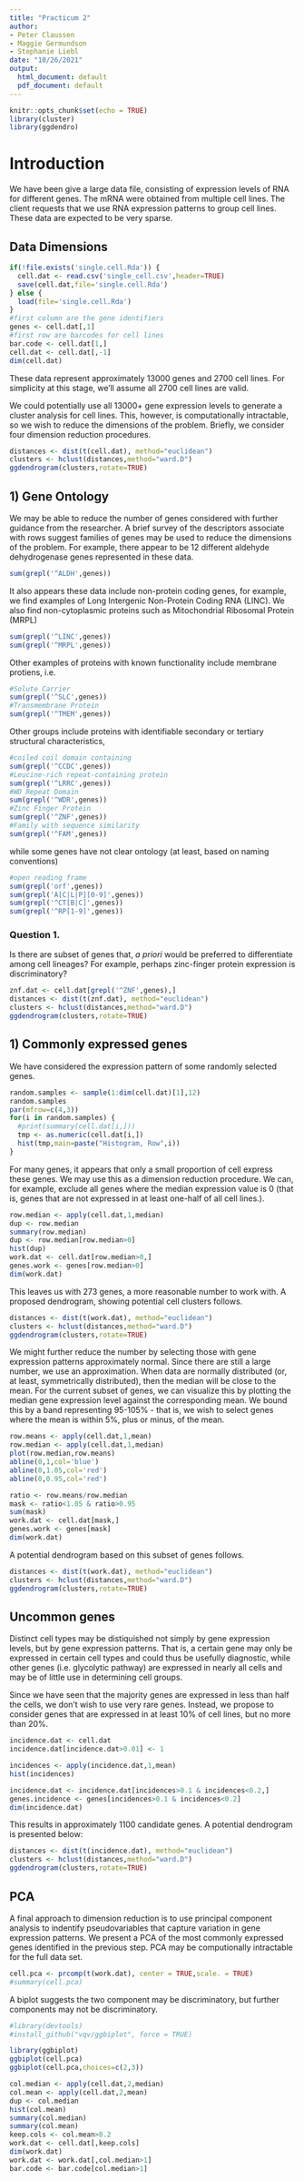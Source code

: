 ```yaml
---
title: "Practicum 2"
author:
- Peter Claussen
- Maggie Germundson
- Stephanie Liebl
date: "10/26/2021"
output:
  html_document: default
  pdf_document: default
---
```


```r
knitr::opts_chunk$set(echo = TRUE)
library(cluster)
library(ggdendro)
```

# Introduction

We have been give a large data file, consisting of expression levels of RNA for different genes. The mRNA were obtained from multiple cell lines. The client requests that we use RNA expression patterns to group cell lines. These data are expected to be very sparse.

## Data Dimensions

```r
if(!file.exists('single.cell.Rda')) {
  cell.dat <- read.csv('single_cell.csv',header=TRUE)
  save(cell.dat,file='single.cell.Rda')
} else {
  load(file='single.cell.Rda')
}
#first column are the gene identifiers
genes <- cell.dat[,1]
#first row are barcodes for cell lines
bar.code <- cell.dat[1,]
cell.dat <- cell.dat[,-1]
dim(cell.dat)
```

These data represent approximately 13000 genes and 2700 cell lines. For simplicity at this stage, we'll assume all 2700 cell lines are valid. 

We could potentially use all 13000+ gene expression levels to generate a cluster analysis for cell lines. This, however, is computationally intractable, so we wish to reduce the dimensions of the problem. Briefly, we consider four dimension reduction procedures.

```r
distances <- dist(t(cell.dat), method="euclidean")
clusters <- hclust(distances,method="ward.D")
ggdendrogram(clusters,rotate=TRUE)
```

## 1) Gene Ontology

We may be able to reduce the number of genes considered with further guidance from the researcher. A brief survey of the descriptors associate with rows suggest families of genes may be used to reduce the dimensions of the problem. For example, there appear to be 12 different aldehyde dehydrogenase genes represented in these data. 


```r
sum(grepl('^ALDH',genes))
```

It also appears these data include non-protein coding genes, for example, we find examples of Long Intergenic Non-Protein Coding RNA (LINC). We also find non-cytoplasmic proteins such as Mitochondrial Ribosomal Protein (MRPL)

```r
sum(grepl('^LINC',genes))
sum(grepl('^MRPL',genes))
```

Other examples of proteins with known functionality include membrane protiens, i.e.

```r
#Solute Carrier
sum(grepl('^SLC',genes))
#Transmembrane Protein
sum(grepl('^TMEM',genes))
```

Other groups include proteins with identifiable secondary or tertiary structural characteristics,
```r
#coiled coil domain containing
sum(grepl('^CCDC',genes))
#Leucine-rich repeat-containing protein
sum(grepl('^LRRC',genes))
#WD Repeat Domain
sum(grepl('^WDR',genes))
#Zinc Finger Protein
sum(grepl('^ZNF',genes))
#Family with sequence similarity
sum(grepl('^FAM',genes))
```

while some genes have not clear ontology (at least, based on naming conventions)

```r
#open reading frame
sum(grepl('orf',genes))
sum(grepl('A[C|L|P][0-9]',genes))
sum(grepl('^CT[B|C]',genes))
sum(grepl('^RP[1-9]',genes))
```

### Question 1.

Is there are subset of genes that, *a priori* would be preferred to differentiate among cell lineages? For example, perhaps zinc-finger protein expression is discriminatory?

```r
znf.dat <- cell.dat[grepl('^ZNF',genes),]
distances <- dist(t(znf.dat), method="euclidean")
clusters <- hclust(distances,method="ward.D")
ggdendrogram(clusters,rotate=TRUE)
```

## 1) Commonly expressed genes

We have considered the expression pattern of some randomly selected genes.

```r
random.samples <- sample(1:dim(cell.dat)[1],12)
random.samples
par(mfrow=c(4,3))
for(i in random.samples) {
  #print(summary(cell.dat[i,]))
  tmp <- as.numeric(cell.dat[i,])
  hist(tmp,main=paste("Histogram, Row",i))
}
```

For many genes, it appears that only a small proportion of cell express these genes. We may use this as a dimension reduction procedure. We can, for example, exclude all genes where the median expression value is 0 (that is, genes that are not expressed in at least one-half of all cell lines.). 

```r
row.median <- apply(cell.dat,1,median)
dup <- row.median
summary(row.median)
dup <- row.median[row.median>0]
hist(dup)
work.dat <- cell.dat[row.median>0,]
genes.work <- genes[row.median>0]
dim(work.dat)
```

This leaves us with 273 genes, a more reasonable number to work with. A proposed dendrogram, showing potential cell clusters follows.

```r
distances <- dist(t(work.dat), method="euclidean")
clusters <- hclust(distances,method="ward.D")
ggdendrogram(clusters,rotate=TRUE)
```

We might further reduce the number by selecting those with gene expression patterns approximately normal. Since there are still a large number, we use an approximation. When data are normally distributed (or, at least, symmetrically distributed), then the median will be close to the mean. For the current subset of genes, we can visualize this by plotting the median gene expression level against the corresponding mean. We bound this by a band representing 95-105% - that is, we wish to select genes where the mean is within 5%, plus or minus, of the mean.

```r
row.means <- apply(cell.dat,1,mean)
row.median <- apply(cell.dat,1,median)
plot(row.median,row.means)
abline(0,1,col='blue')
abline(0,1.05,col='red')
abline(0,0.95,col='red')
```

```r
ratio <- row.means/row.median
mask <- ratio<1.05 & ratio>0.95
sum(mask)
work.dat <- cell.dat[mask,]
genes.work <- genes[mask]
dim(work.dat)
```

A potential dendrogram based on this subset of genes follows.

```r
distances <- dist(t(work.dat), method="euclidean")
clusters <- hclust(distances,method="ward.D")
ggdendrogram(clusters,rotate=TRUE)
```


## Uncommon genes

Distinct cell types may be distiquished not simply by gene expression levels, but by gene expression patterns. That is, a certain gene may only be expressed in certain cell types and could thus be usefully diagnostic, while other genes (i.e. glycolytic pathway) are expressed in nearly all cells and may be of little use in determining cell groups. 

Since we have seen that the majority genes are expressed in less than half the cells, we don't wish to use very rare genes. Instead, we propose to consider genes that are expressed in at least 10% of cell lines, but no more than 20%.

```r
incidence.dat <- cell.dat
incidence.dat[incidence.dat>0.01] <- 1

incidences <- apply(incidence.dat,1,mean)
hist(incidences)

incidence.dat <- incidence.dat[incidences>0.1 & incidences<0.2,]
genes.incidence <- genes[incidences>0.1 & incidences<0.2]
dim(incidence.dat)
```
This results in approximately 1100 candidate genes. A potential dendrogram is presented below:

```r
distances <- dist(t(incidence.dat), method="euclidean")
clusters <- hclust(distances,method="ward.D")
ggdendrogram(clusters,rotate=TRUE)
```


## PCA 

A final approach to dimension reduction is to use principal component analysis to indentify pseudovariables that capture variation in gene expression patterns. We present a PCA of the most commonly expressed genes identified in the previous step. PCA may be computionally intractable for the full data set.

```r
cell.pca <- prcomp(t(work.dat), center = TRUE,scale. = TRUE)
#summary(cell.pca)
```

A biplot suggests the two component may be discriminatory, but further components may not be discriminatory.
```r
#library(devtools)
#install_github("vqv/ggbiplot", force = TRUE)

library(ggbiplot)
ggbiplot(cell.pca)
ggbiplot(cell.pca,choices=c(2,3))
```



```r
col.median <- apply(cell.dat,2,median)
col.mean <- apply(cell.dat,2,mean)
dup <- col.median
hist(col.mean)
summary(col.median)
summary(col.mean)
keep.cols <- col.mean>0.2
work.dat <- cell.dat[,keep.cols]
dim(work.dat)
work.dat <- work.dat[,col.median>1]
bar.code <- bar.code[col.median>1]
```
